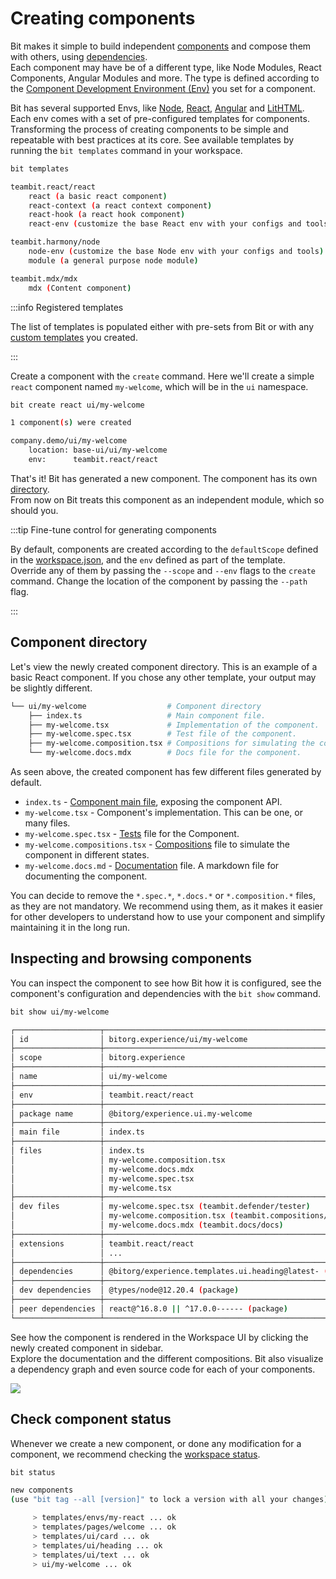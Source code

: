 
# Creating components

Bit makes it simple to build independent [components](/components/component-overview) and compose them with others, using [dependencies](/dependencies/dependencies-overview).  
Each component may have be of a different type, like Node Modules, React Components, Angular Modules and more. The type is defined according to the [Component Development Environment (Env)](/getting-started/composing/dev-environments) you set for a component.

Bit has several supported Envs, like [Node](/frameworks/node/node-overview), [React](/frameworks/react/react-overview), [Angular](/frameworks/angular/angular-overview) and [LitHTML](/frameworks/lit-html/lit-overview). <!-- Envs can be found in the [Bit Cloud community hub](/). -->  
Each env comes with a set of pre-configured templates for components. Transforming the process of creating components to be simple and repeatable with best practices at its core. See available templates by running the `bit templates` command in your workspace.

```bash
bit templates
```

```bash
teambit.react/react
    react (a basic react component)
    react-context (a react context component)
    react-hook (a react hook component)
    react-env (customize the base React env with your configs and tools)

teambit.harmony/node
    node-env (customize the base Node env with your configs and tools)
    module (a general purpose node module)

teambit.mdx/mdx
    mdx (Content component)
```

:::info Registered templates

The list of templates is populated either with pre-sets from Bit or with any [custom templates](/dev-services-overview/generator/generate-component) you created.

:::

Create a component with the `create` command. Here we'll create a simple `react` component named `my-welcome`, which will be in the `ui` namespace.

```bash
bit create react ui/my-welcome
```

```bash
1 component(s) were created

company.demo/ui/my-welcome
    location: base-ui/ui/my-welcome
    env:      teambit.react/react
```

That's it! Bit has generated a new component. The component has its own [directory](/workspace/structure/component-directory).  
From now on Bit treats this component as an independent module, which so should you.

:::tip Fine-tune control for generating components

By default, components are created according to the `defaultScope` defined in the [workspace.json](/workspace/workspace-configuration), and the `env` defined as part of the template.  
Override any of them by passing the `--scope` and `--env` flags to the `create` command. Change the location of the component by passing the `--path` flag.

:::

## Component directory

Let's view the newly created component directory. This is an example of a basic React component. If you chose any other template, your output may be slightly different.

```bash
└── ui/my-welcome                  # Component directory
    ├── index.ts                   # Main component file.
    ├── my-welcome.tsx             # Implementation of the component.
    ├── my-welcome.spec.tsx        # Test file of the component.
    ├── my-welcome.composition.tsx # Compositions for simulating the component in different states.
    └── my-welcome.docs.mdx        # Docs file for the component.
```

As seen above, the created component has few different files generated by default.

- `index.ts` - [Component main file](/components/structure/component-main-file), exposing the component API.
- `my-welcome.tsx` - Component's implementation. This can be one, or many files.
- `my-welcome.spec.tsx` - [Tests](/dev-services-overview/tester/tester-overview) file for the Component.
- `my-welcome.compositions.tsx` - [Compositions](/dev-services-overview/compositions/compositions-overview) file to simulate the component in different states.
- `my-welcome.docs.md` - [Documentation](/dev-services-overview/docs/docs-overview) file. A markdown file for documenting the component.

You can decide to remove the `*.spec.*`, `*.docs.*` or `*.composition.*` files, as they are not mandatory. We recommend using them, as it makes it easier for other developers to understand how to use your component and simplify maintaining it in the long run.

## Inspecting and browsing components

You can inspect the component to see how Bit how it is configured, see the component's configuration and dependencies with the `bit show` command.

```bash
bit show ui/my-welcome
```

```bash
┌───────────────────┬────────────────────────────────────────────────────────────────┐
│ id                │ bitorg.experience/ui/my-welcome                                │
├───────────────────┼────────────────────────────────────────────────────────────────┤
│ scope             │ bitorg.experience                                              │
├───────────────────┼────────────────────────────────────────────────────────────────┤
│ name              │ ui/my-welcome                                                  │
├───────────────────┼────────────────────────────────────────────────────────────────┤
│ env               │ teambit.react/react                                            │
├───────────────────┼────────────────────────────────────────────────────────────────┤
│ package name      │ @bitorg/experience.ui.my-welcome                               │
├───────────────────┼────────────────────────────────────────────────────────────────┤
│ main file         │ index.ts                                                       │
├───────────────────┼────────────────────────────────────────────────────────────────┤
│ files             │ index.ts                                                       │
│                   │ my-welcome.composition.tsx                                     │
│                   │ my-welcome.docs.mdx                                            │
│                   │ my-welcome.spec.tsx                                            │
│                   │ my-welcome.tsx                                                 │
├───────────────────┼────────────────────────────────────────────────────────────────┤
│ dev files         │ my-welcome.spec.tsx (teambit.defender/tester)                  │
│                   │ my-welcome.composition.tsx (teambit.compositions/compositions) │
│                   │ my-welcome.docs.mdx (teambit.docs/docs)                        │
├───────────────────┼────────────────────────────────────────────────────────────────┤
│ extensions        │ teambit.react/react                                            │
│                   │ ...                                                            │
├───────────────────┼────────────────────────────────────────────────────────────────┤
│ dependencies      │ @bitorg/experience.templates.ui.heading@latest- (component)    │
├───────────────────┼────────────────────────────────────────────────────────────────┤
│ dev dependencies  │ @types/node@12.20.4 (package)                                  │
├───────────────────┼────────────────────────────────────────────────────────────────┤
│ peer dependencies │ react@^16.8.0 || ^17.0.0------ (package)                       │
└───────────────────┴────────────────────────────────────────────────────────────────┘
```

See how the component is rendered in the Workspace UI <!--TODO [Component UI](/components/ui) --> by clicking the newly created component in sidebar.  
Explore the documentation and the different compositions. Bit also visualize a dependency graph and even source code for each of your components.

<Image src={componentImg} />

## Check component status

Whenever we create a new component, or done any modification for a component, we recommend checking the [workspace status](/workspace/workspace-status).

```bash
bit status
```

```bash
new components
(use "bit tag --all [version]" to lock a version with all your changes)

     > templates/envs/my-react ... ok
     > templates/pages/welcome ... ok
     > templates/ui/card ... ok
     > templates/ui/heading ... ok
     > templates/ui/text ... ok
     > ui/my-welcome ... ok
```
